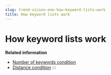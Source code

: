 ```yaml
---
slug: trend-vision-one-how-keyword-lists-work
title: How keyword lists work
---
```

# How keyword lists work

**Related information**

- [Number of keywords condition](number-keywords-condition.mdx)
- [Distance condition](distance-condition.mdx)
:::
